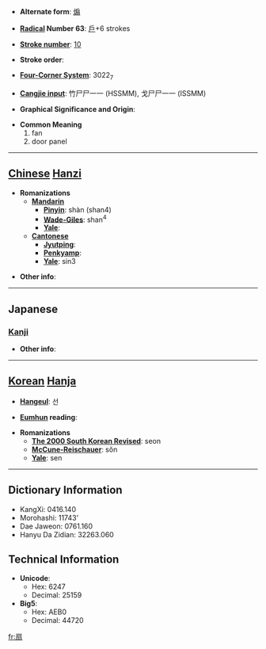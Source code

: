 * '''Alternate form''': [[煽]]

* '''[[Wiktionary:Chinese radical index| Radical]] Number 63''': [[Wiktionary:Chinese radical index 戶|戶]]+6 strokes

* '''[[Wiktionary:Chinese total strokes index|Stroke number]]''': [[Wiktionary:Chinese total strokes index 10|10]]

* '''Stroke order''': 

* '''[[Wiktionary:Chinese four corner index|Four-Corner System]]''': 3022<sub>7</sub>

* '''[[Wiktionary:Chinese Cangjie index|Cangjie input]]''': 竹尸尸一一 (HSSMM), 戈尸尸一一 (ISSMM)

* '''Graphical Significance and Origin''': 

* '''Common Meaning'''
*#fan
*# door panel


----

== [[Chinese]] [[Hanzi]] ==

* '''Romanizations'''
** '''[[Mandarin]]'''
*** '''[[Pinyin]]''': shàn (shan4)
*** '''[[Wade-Giles]]''': shan<sup>4</sup>
*** '''[[Yale]]''': 
** '''[[Cantonese]]'''
*** '''[[Jyutping]]''':
*** '''[[Penkyamp]]''': 
*** '''[[Yale]]''': sin3

* '''Other info''': 

----

==Japanese==
===[[Kanji]]===
{{kanji|on readings=[[せん]] (sen)
|kun readings=[[おうぎ]] (ougi)
}}

* '''Other info''':  

----

== [[Korean]] [[Hanja]] ==

* '''[[Hangeul]]''': 선

* '''[[Eumhun]] reading''': 

* '''Romanizations'''
** '''[[The 2000 South Korean Revised Romanization|The 2000 South Korean Revised]]''': seon
** '''[[McCune-Reischauer]]''': sŏn
** '''[[Yale]]''': sen

----

== Dictionary Information ==

* KangXi: 0416.140
* Morohashi: 11743'
* Dae Jaweon: 0761.160
* Hanyu Da Zidian: 32263.060

== Technical Information ==

* '''Unicode''':
** Hex: 6247
** Decimal: 25159
* '''Big5''':
** Hex: AEB0
** Decimal: 44720

[[fr:扇]]